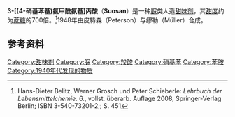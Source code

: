 {{DISPLAYTITLE:3-[(4-硝基苯基)氨甲酰氨基]丙酸}}
{{chembox
| Name = 3-[(4-硝基苯基)氨甲酰氨基]丙酸
| ImageFile = Suosan.svg
| ImageSize = 
| IUPACName = 3-[(4-nitrophenyl)carbamoylamino]propanoic acid
| OtherNames = Suosan
| Section1 = {{Chembox Identifiers
| CASNo_Ref = {{cascite|correct|CAS}}
| CASNo = 102-66-9
| PubChem = 8803
| SMILES = C1=CC(=CC=C1NC(=O)NCCC(=O)O)[N+](=O)[O-] }}
| Section2 = {{Chembox Properties
| C=10 | H=11 | N=3 | O=5
| Appearance = 浅黄色晶体
| Density = 
| MeltingPt = 240 °C (分解)<ref name="gf">[http://www.gastrofacts.ch/support/dokumente/hygiene/slmb/41_Suessstoff.pdf  Süssstoffe] {{webarchive|url=https://web.archive.org/web/20050115033500/http://www.gastrofacts.ch/support/dokumente/hygiene/slmb/41_Suessstoff.pdf |date=2005-01-15 }}</ref>
| BoilingPt = 
| Solubility = 钠盐可溶于水(62 g/l，20 °C)<ref name="gf" />
  }}
| Section3 = {{Chembox Hazards
| MainHazards = 
| FlashPt = 
| Autoignition = }}
}}

'''3-[(4-硝基苯基)氨甲酰氨基]丙酸'''（'''Suosan'''）是一种[[脲|脲]]类人造[[甜味剂|甜味剂]]，其[[甜度|甜度]]约为[[蔗糖|蔗糖]]的700倍。<ref>Hans-Dieter Belitz, Werner Grosch und Peter Schieberle: ''Lehrbuch der Lebensmittelchemie''. 6., vollst. überarb. Auflage 2008, Springer-Verlag Berlin; ISBN 3-540-73201-2;{{DOI|10.1007/978-3-540-73202-0}}; S. 451</ref>1948年由皮特森（Peterson）与缪勒（Müller）合成。

== 参考资料==
{{reflist}}

[[Category:甜味剂|Category:甜味剂]]
[[Category:脲|Category:脲]]
[[Category:羧酸|Category:羧酸]]
[[Category:硝基苯|Category:硝基苯]]
[[Category:苯胺|Category:苯胺]]
[[Category:1940年代发现的物质|Category:1940年代发现的物质]]
{{science-stub}}